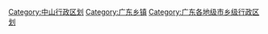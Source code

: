 [[Category:中山行政区划|Category:中山行政区划]]
[[Category:广东乡镇|Category:广东乡镇]]
[[Category:广东各地级市乡级行政区划|Category:广东各地级市乡级行政区划]]